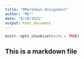 ```yaml
---
title: "RMarkdown Assignment"
author: "ME!"
date: "8/28/2021"
output: html_document
---
```


```r
knitr::opts_chunk$set(echo = TRUE)
```

## This is a markdown file